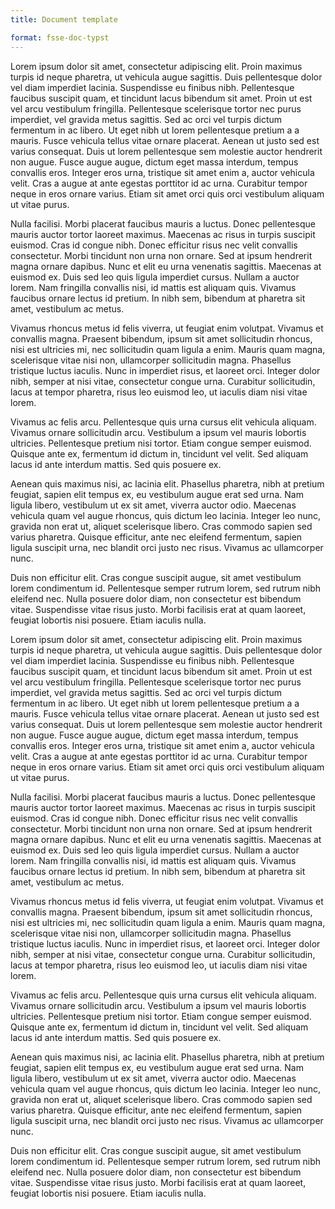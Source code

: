 ```yaml
---
title: Document template

format: fsse-doc-typst
---
```


Lorem ipsum dolor sit amet, consectetur adipiscing elit. Proin maximus turpis id neque pharetra, ut vehicula augue sagittis. Duis pellentesque dolor vel diam imperdiet lacinia. Suspendisse eu finibus nibh. Pellentesque faucibus suscipit quam, et tincidunt lacus bibendum sit amet. Proin ut est vel arcu vestibulum fringilla. Pellentesque scelerisque tortor nec purus imperdiet, vel gravida metus sagittis. Sed ac orci vel turpis dictum fermentum in ac libero. Ut eget nibh ut lorem pellentesque pretium a a mauris. Fusce vehicula tellus vitae ornare placerat. Aenean ut justo sed est varius consequat. Duis ut lorem pellentesque sem molestie auctor hendrerit non augue. Fusce augue augue, dictum eget massa interdum, tempus convallis eros. Integer eros urna, tristique sit amet enim a, auctor vehicula velit. Cras a augue at ante egestas porttitor id ac urna. Curabitur tempor neque in eros ornare varius. Etiam sit amet orci quis orci vestibulum aliquam ut vitae purus.

Nulla facilisi. Morbi placerat faucibus mauris a luctus. Donec pellentesque mauris auctor tortor laoreet maximus. Maecenas ac risus in turpis suscipit euismod. Cras id congue nibh. Donec efficitur risus nec velit convallis consectetur. Morbi tincidunt non urna non ornare. Sed at ipsum hendrerit magna ornare dapibus. Nunc et elit eu urna venenatis sagittis. Maecenas at euismod ex. Duis sed leo quis ligula imperdiet cursus. Nullam a auctor lorem. Nam fringilla convallis nisi, id mattis est aliquam quis. Vivamus faucibus ornare lectus id pretium. In nibh sem, bibendum at pharetra sit amet, vestibulum ac metus.

Vivamus rhoncus metus id felis viverra, ut feugiat enim volutpat. Vivamus et convallis magna. Praesent bibendum, ipsum sit amet sollicitudin rhoncus, nisi est ultricies mi, nec sollicitudin quam ligula a enim. Mauris quam magna, scelerisque vitae nisi non, ullamcorper sollicitudin magna. Phasellus tristique luctus iaculis. Nunc in imperdiet risus, et laoreet orci. Integer dolor nibh, semper at nisi vitae, consectetur congue urna. Curabitur sollicitudin, lacus at tempor pharetra, risus leo euismod leo, ut iaculis diam nisi vitae lorem.

Vivamus ac felis arcu. Pellentesque quis urna cursus elit vehicula aliquam. Vivamus ornare sollicitudin arcu. Vestibulum a ipsum vel mauris lobortis ultricies. Pellentesque pretium nisi tortor. Etiam congue semper euismod. Quisque ante ex, fermentum id dictum in, tincidunt vel velit. Sed aliquam lacus id ante interdum mattis. Sed quis posuere ex.

Aenean quis maximus nisi, ac lacinia elit. Phasellus pharetra, nibh at pretium feugiat, sapien elit tempus ex, eu vestibulum augue erat sed urna. Nam ligula libero, vestibulum ut ex sit amet, viverra auctor odio. Maecenas vehicula quam vel augue rhoncus, quis dictum leo lacinia. Integer leo nunc, gravida non erat ut, aliquet scelerisque libero. Cras commodo sapien sed varius pharetra. Quisque efficitur, ante nec eleifend fermentum, sapien ligula suscipit urna, nec blandit orci justo nec risus. Vivamus ac ullamcorper nunc.

Duis non efficitur elit. Cras congue suscipit augue, sit amet vestibulum lorem condimentum id. Pellentesque semper rutrum lorem, sed rutrum nibh eleifend nec. Nulla posuere dolor diam, non consectetur est bibendum vitae. Suspendisse vitae risus justo. Morbi facilisis erat at quam laoreet, feugiat lobortis nisi posuere. Etiam iaculis nulla.

Lorem ipsum dolor sit amet, consectetur adipiscing elit. Proin maximus turpis id neque pharetra, ut vehicula augue sagittis. Duis pellentesque dolor vel diam imperdiet lacinia. Suspendisse eu finibus nibh. Pellentesque faucibus suscipit quam, et tincidunt lacus bibendum sit amet. Proin ut est vel arcu vestibulum fringilla. Pellentesque scelerisque tortor nec purus imperdiet, vel gravida metus sagittis. Sed ac orci vel turpis dictum fermentum in ac libero. Ut eget nibh ut lorem pellentesque pretium a a mauris. Fusce vehicula tellus vitae ornare placerat. Aenean ut justo sed est varius consequat. Duis ut lorem pellentesque sem molestie auctor hendrerit non augue. Fusce augue augue, dictum eget massa interdum, tempus convallis eros. Integer eros urna, tristique sit amet enim a, auctor vehicula velit. Cras a augue at ante egestas porttitor id ac urna. Curabitur tempor neque in eros ornare varius. Etiam sit amet orci quis orci vestibulum aliquam ut vitae purus.

Nulla facilisi. Morbi placerat faucibus mauris a luctus. Donec pellentesque mauris auctor tortor laoreet maximus. Maecenas ac risus in turpis suscipit euismod. Cras id congue nibh. Donec efficitur risus nec velit convallis consectetur. Morbi tincidunt non urna non ornare. Sed at ipsum hendrerit magna ornare dapibus. Nunc et elit eu urna venenatis sagittis. Maecenas at euismod ex. Duis sed leo quis ligula imperdiet cursus. Nullam a auctor lorem. Nam fringilla convallis nisi, id mattis est aliquam quis. Vivamus faucibus ornare lectus id pretium. In nibh sem, bibendum at pharetra sit amet, vestibulum ac metus.

Vivamus rhoncus metus id felis viverra, ut feugiat enim volutpat. Vivamus et convallis magna. Praesent bibendum, ipsum sit amet sollicitudin rhoncus, nisi est ultricies mi, nec sollicitudin quam ligula a enim. Mauris quam magna, scelerisque vitae nisi non, ullamcorper sollicitudin magna. Phasellus tristique luctus iaculis. Nunc in imperdiet risus, et laoreet orci. Integer dolor nibh, semper at nisi vitae, consectetur congue urna. Curabitur sollicitudin, lacus at tempor pharetra, risus leo euismod leo, ut iaculis diam nisi vitae lorem.

Vivamus ac felis arcu. Pellentesque quis urna cursus elit vehicula aliquam. Vivamus ornare sollicitudin arcu. Vestibulum a ipsum vel mauris lobortis ultricies. Pellentesque pretium nisi tortor. Etiam congue semper euismod. Quisque ante ex, fermentum id dictum in, tincidunt vel velit. Sed aliquam lacus id ante interdum mattis. Sed quis posuere ex.

Aenean quis maximus nisi, ac lacinia elit. Phasellus pharetra, nibh at pretium feugiat, sapien elit tempus ex, eu vestibulum augue erat sed urna. Nam ligula libero, vestibulum ut ex sit amet, viverra auctor odio. Maecenas vehicula quam vel augue rhoncus, quis dictum leo lacinia. Integer leo nunc, gravida non erat ut, aliquet scelerisque libero. Cras commodo sapien sed varius pharetra. Quisque efficitur, ante nec eleifend fermentum, sapien ligula suscipit urna, nec blandit orci justo nec risus. Vivamus ac ullamcorper nunc.

Duis non efficitur elit. Cras congue suscipit augue, sit amet vestibulum lorem condimentum id. Pellentesque semper rutrum lorem, sed rutrum nibh eleifend nec. Nulla posuere dolor diam, non consectetur est bibendum vitae. Suspendisse vitae risus justo. Morbi facilisis erat at quam laoreet, feugiat lobortis nisi posuere. Etiam iaculis nulla.